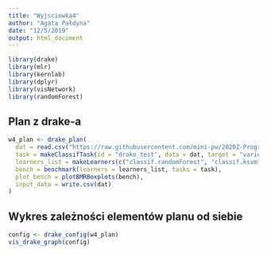 ```yaml
---
title: "Wyjsciowka4"
author: "Agata Pałdyna"
date: "12/5/2019"
output: html_document
---
```


```r
library(drake)
library(mlr)
library(kernlab)
library(dplyr)
library(visNetwork)
library(randomForest)
```

## Plan z drake-a

```R
w4_plan <- drake_plan(
  dat = read.csv("https://raw.githubusercontent.com/mini-pw/2020Z-ProgramowanieWR/master/Wyjsciowki/W2/gr1/SawickiJan/ShinyIris/iris.csv") %>% mutate(variety = as.factor(ifelse(variety == "Setosa", 1, 0))),
  task = makeClassifTask(id = "drake_test", data = dat, target = "variety"),
  learners_list = makeLearners(c("classif.randomForest", "classif.ksvm", "classif.nnet")),
  bench = benchmark(learners = learners_list, tasks = task),
  plot_bench = plotBMRBoxplots(bench),
  input_data = write.csv(dat)
)
```

## Wykres zależności elementów planu od siebie

```R
config <- drake_config(w4_plan)
vis_drake_graph(config)
```

